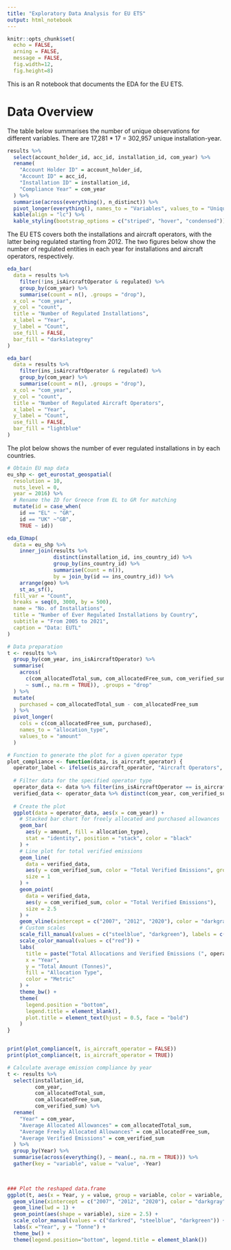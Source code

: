 ```yaml
---
title: "Exploratory Data Analysis for EU ETS"
output: html_notebook
---
```


```r
knitr::opts_chunk$set(
  echo = FALSE,
  arning = FALSE, 
  message = FALSE,
  fig.width=12, 
  fig.height=8)
```

This is an R notebook that documents the EDA for the EU ETS.

# Data Overview

The table below summarises the number of unique observations for different variables. There are 17,281 \* 17 = 302,957 unique installation-year.

```r
results %>%
  select(account_holder_id, acc_id, installation_id, com_year) %>%
  rename(
    "Account Holder ID" = account_holder_id,
    "Account ID" = acc_id,
    "Installation ID" = installation_id,
    "Compliance Year" = com_year
  ) %>%
  summarise(across(everything(), n_distinct)) %>%
  pivot_longer(everything(), names_to = "Variables", values_to = "Unique Values") %>%
  kable(align = "lc") %>%
  kable_styling(bootstrap_options = c("striped", "hover", "condensed"))
```


The EU ETS covers both the installations and aircraft operators, with the latter being regulated starting from 2012. The two figures below show the number of regulated entities in each year for installations and aircraft operators, respectively.


```r
eda_bar(
  data = results %>%
    filter(!ins_isAircraftOperator & regulated) %>%
    group_by(com_year) %>%
    summarise(count = n(), .groups = "drop"),
  x_col = "com_year",
  y_col = "count",
  title = "Number of Regulated Installations",
  x_label = "Year",
  y_label = "Count",
  use_fill = FALSE,
  bar_fill = "darkslategrey"
)
```


```r
eda_bar(
  data = results %>%
    filter(ins_isAircraftOperator & regulated) %>%
    group_by(com_year) %>%
    summarise(count = n(), .groups = "drop"),
  x_col = "com_year",
  y_col = "count",
  title = "Number of Regulated Aircraft Operators",
  x_label = "Year",
  y_label = "Count",
  use_fill = FALSE,
  bar_fill = "lightblue"
)
```

The plot below shows the number of ever regulated installations in by each countries.

```r
# Obtain EU map data
eu_shp <- get_eurostat_geospatial(
  resolution = 10, 
  nuts_level = 0, 
  year = 2016) %>%
  # Rename the ID for Greece from EL to GR for matching
  mutate(id = case_when(
    id == "EL" ~ "GR",
    id == "UK" ~"GB",
    TRUE ~ id))
```


```r
eda_EUmap(
  data = eu_shp %>%
    inner_join(results %>%
               distinct(installation_id, ins_country_id) %>%
               group_by(ins_country_id) %>%
               summarise(Count = n()),
               by = join_by(id == ins_country_id)) %>%
    arrange(geo) %>% 
    st_as_sf(),
  fill_var = "Count",
  breaks = seq(0, 3000, by = 500),
  name = "No. of Installations",
  title = "Number of Ever Regulated Installations by Country",
  subtitle = "From 2005 to 2021",
  caption = "Data: EUTL"
)
```


```r
# Data preparation
t <- results %>%
  group_by(com_year, ins_isAircraftOperator) %>%
  summarise(
    across(
      c(com_allocatedTotal_sum, com_allocatedFree_sum, com_verified_sum), 
      ~ sum(., na.rm = TRUE)), .groups = "drop"
  ) %>%
  mutate(
    purchased = com_allocatedTotal_sum - com_allocatedFree_sum
  ) %>%
  pivot_longer(
    cols = c(com_allocatedFree_sum, purchased),
    names_to = "allocation_type",
    values_to = "amount"
  )

# Function to generate the plot for a given operator type
plot_compliance <- function(data, is_aircraft_operator) {
  operator_label <- ifelse(is_aircraft_operator, "Aircraft Operators", "Non-Aircraft Operators")
  
  # Filter data for the specified operator type
  operator_data <- data %>% filter(ins_isAircraftOperator == is_aircraft_operator)
  verified_data <- operator_data %>% distinct(com_year, com_verified_sum)
  
  # Create the plot
  ggplot(data = operator_data, aes(x = com_year)) +
    # Stacked bar chart for freely allocated and purchased allowances
    geom_bar(
      aes(y = amount, fill = allocation_type), 
      stat = "identity", position = "stack", color = "black"
    ) +
    # Line plot for total verified emissions
    geom_line(
      data = verified_data,
      aes(y = com_verified_sum, color = "Total Verified Emissions", group = 1), 
      size = 1
    ) +
    geom_point(
      data = verified_data,
      aes(y = com_verified_sum, color = "Total Verified Emissions"), 
      size = 2.5
    ) +
    geom_vline(xintercept = c("2007", "2012", "2020"), color = "darkgray", linewidth=1.5) +
    # Custom scales
    scale_fill_manual(values = c("steelblue", "darkgreen"), labels = c("Freely Allocated", "Purchased")) +
    scale_color_manual(values = c("red")) +
    labs(
      title = paste("Total Allocations and Verified Emissions (", operator_label, ")", sep = ""),
      x = "Year",
      y = "Total Amount (Tonnes)",
      fill = "Allocation Type",
      color = "Metric"
    ) +
    theme_bw() +
    theme(
      legend.position = "bottom",
      legend.title = element_blank(),
      plot.title = element_text(hjust = 0.5, face = "bold")
    )
}


print(plot_compliance(t, is_aircraft_operator = FALSE))
print(plot_compliance(t, is_aircraft_operator = TRUE))
```

```r
# Calculate average emission compliance by year
t <- results %>%
  select(installation_id,
         com_year, 
         com_allocatedTotal_sum, 
         com_allocatedFree_sum, 
         com_verified_sum) %>%
  rename(
    "Year" = com_year,
    "Average Allocated Allowances" = com_allocatedTotal_sum,
    "Average Freely Allocated Allowances" = com_allocatedFree_sum,
    "Average Verified Emissions" = com_verified_sum
  ) %>%
  group_by(Year) %>%
  summarise(across(everything(), ~ mean(., na.rm = TRUE))) %>%
  gather(key = "variable", value = "value", -Year)


  
### Plot the reshaped data.frame
ggplot(t, aes(x = Year, y = value, group = variable, color = variable, linetype = variable)) +
  geom_vline(xintercept = c("2007", "2012", "2020"), color = "darkgray", linewidth=1.5) +
  geom_line(lwd = 1) +
  geom_point(aes(shape = variable), size = 2.5) +
  scale_color_manual(values = c("darkred", "steelblue", "darkgreen")) +
  labs(x ="Year", y = "Tonne") +
  theme_bw() +
  theme(legend.position="bottom", legend.title = element_blank())
```